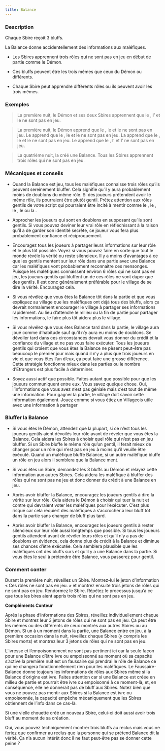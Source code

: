 ```yaml
---
title: Balance
---
```



<Role BALANCE header />

### Description

Chaque Sbire reçoit 3 bluffs.

La Balance donne accidentellement des informations aux maléfiques.

-   Les Sbires apprennent trois rôles qui ne sont pas en jeu en début de partie comme le Démon.

-   Ces bluffs peuvent être les trois mêmes que ceux du Démon ou différents.

-   Chaque Sbire peut apprendre différents rôles ou ils peuvent avoir les trois mêmes.

### Exemples

> La première nuit, le Démon et ses deux Sbires apprennent que le <Role SAGE />, l’<Role AUBERGISTE /> et le <Role GOLEM /> ne sont pas en jeu.

> La première nuit, le Démon apprend que le <Role FOU />, le <Role MOINE /> et le <Role VERTUEUX /> ne sont pas en jeu. Le <Role CONSPIRATEUR /> apprend que le <Role FOU />, le <Role MOINE /> et le <Role VERTUEUX /> ne sont pas en jeu. La <Role SORCIERE /> apprend que le <Role FOU />, le <Role FLEURISTE /> et le <Role BARBIER /> ne sont pas en jeu. Le <Role AERONAUTE /> apprend que le <Role NOBLE />, l’<Role AMNESIQUE /> et l’<Role HERETIQUE /> ne sont pas en jeu.

> La quatrième nuit, la <Role VIEILLE_CHOUETTE /> créé une Balance. Tous les Sbires apprennent trois rôles qui ne sont pas en jeu.

### Mécaniques et conseils

- Quand la Balance est jeu, tous les maléfiques connaisse trois rôles qu’ils peuvent sereinement bluffer. Cela signifie qu’il y aura probablement moins de doublons du même rôle. Si des joueurs prétendent avoir le même rôle, ils pourraient être plutôt gentil. Prêtez attention aux rôles gentils de votre script qui pourraient être incité à mentir comme le <Role PIXIE />, le <Role CROQUE_MORT />, le <Role VERTUEUX />, le <Role SAGE /> ou la <Role BRUTE />.

- Approcher les joueurs qui sont en doublons en supposant qu’ils sont gentils. Si vous pouvez deviner leur vrai rôle en réfléchissant à la raison qu’il a de garder son identité secrète, ce joueur vous fera plus probablement confiance et réciproquement.

- Encouragez tous les joueurs à partager leurs informations sur leur rôle et le plus tôt possible. Voyez si vous pouvez faire en sorte que tout le monde révèle la vérité ou reste silencieux. Il y a moins d’avantages à ce que les gentils mentent sur leur rôle dans une partie avec une Balance car les maléfiques vont probablement reconnaitre ces mensonges. Puisque les maléfiques connaissent environ 6 rôles qui ne sont pas en jeu, les joueurs gentils qui bluffent un de ces rôles ne vont duper que des gentils. Il est donc généralement préférable pour le village de se dire la vérité. Encouragez cela.

- Si vous révélez que vous êtes la Balance tôt dans la partie et que vous expliquez au village que les maléfiques ont déjà tous des bluffs, alors ça devrait normalement encourager le village à partager ses informations rapidement. Au lieu d’attendre le milieu ou la fin de partie pour partager les informations, le faire plus tôt aidera plus le village.

- Si vous révélez que vous êtes Balance tard dans la partie, le village aura joué comme d’habitude sauf qu’il n’y aura eu moins de doublons. Se dévoiler tard dans ces circonstances devrait vous donner du crédit et la confiance du village et ne pas vous faire exécuter. Tous les joueurs gentils qui croient que vous êtes la Balance ne pèsent peut-être pas beaucoup le premier jour mais quand il n’y a plus que trois joueurs en vie et que vous êtes l’un d’eux, ça peut faire une grosse différence. Cette stratégie fonctionne mieux dans les parties ou le nombre d’Etrangers est plus facile à déterminer.

- Soyez aussi actif que possible. Faites autant que possible pour que les joueurs communiquent entre eux. Vous savez quelque chose. Oui, l’informations que vous avez n’est pas géniale mais c’est tout de même une information. Pour gagner la partie, le village doit savoir cette information également. Jouez comme si vous étiez un Villageois utile avec une information à partager

### Bluffer la Balance

- Si vous êtes le Démon, attendez que la plupart, si ce n’est tous les joueurs gentils aient dévoilés leur rôle avant de révéler que vous êtes la Balance. Cela aidera les Sbires à choisir quel rôle qui n’est pas en jeu bluffer. Si un Sbire bluffe le même rôle qu’un gentil, il ferait mieux de changer pour un rôle qui n’est pas en jeu à moins qu’il veuille être exécuté. Quand un maléfique bluffe Balance, si un autre maléfique bluffe un rôle en jeu alors il semblera que la Balance ment.

- Si vous êtes un Sbire, demandez les 3 bluffs au Démon et relayez cette information aux autres Sbires. Cela aidera les maléfique à bluffer des rôles qui ne sont pas ne jeu et donc donner du crédit à une Balance en jeu.

- Après avoir bluffer la Balance, encouragez les joueurs gentils à dire la vérité sur leur rôle. Cela aidera le Démon à choisir qui tuer la nuit et contre qui devraient voter les maléfiques pour l’exécuter. C’est plus risqué car cela requiert des maléfiques à s’accrocher à leur bluff tôt dans la partie sans changer de bluff plus tard. 

- Après avoir bluffer la Balance, encouragez les joueurs gentils à rester silencieux sur leur rôle aussi longtemps que possible. Si tous les joueurs gentils attendent avant de révéler leurs rôles et qu’il n’y a pas de doublons en évidence, cela donne plus de crédit à la Balance et diminue ses chances d’être exécutée. Cela semblera plausible que les maléfiques ont des bluffs surs et qu’il y a une Balance dans la partie. Si vous êtes le seul à prétendre être Balance, vous passerez pour gentil. 

### Comment conter

Durant la première nuit, réveillez un Sbire. Montrez-lui le jeton d’information « Ces rôles ne sont pas en jeu. » et montrez ensuite trois jetons de rôles qui ne sont pas en jeu. Rendormez le Sbire. Répétez le processus jusqu’à ce que tous les bires aient appris trois rôles qui ne sont pas en jeu.

**Compléments Conteur**

Après la phase d’informations des Sbires, réveillez individuellement chaque Sbire et montrez leur 3 jetons de rôles qui ne sont pas en jeu. Ça peut être les mêmes ou des différents de ceux montrés aux autres Sbires ou au Démon. Si un à un moment dans la partie, une Balance entre en jeu, à la première occasion dans la nuit, réveillez chaque Sbires (y compris les Sbires morts) et montrez leur 3 jetons de rôles qui ne sont pas en jeu.

L’ivresse et l’empoisonnement ne sont pas pertinent ici car la seule façon pour une Balance d’être ivre ou empoissonné au moment où sa capacité s’active la première nuit est un faussaire qui prendrai le rôle de Balance ce qui ne changera fonctionnellement rien pour les maléfiques. Le Faussaire-Balance donne toujours les informations de rôles aux Sbires même si la Balance d’origine est ivre. Faites attention car si une Balance est créée en milieu de partie et pourrait être ivre ou empoisonné à ce moment-là, et, en conséquence, elle ne donnerait pas de bluff aux Sbires. Notez bien que vous ne pouvez pas mentir aux Sbires si la Balance est ivre ou empoisonnée, la capacité empêche mécaniquement que les Sbires obtiennent de l’info dans ce cas-là.

Si une vielle chouette créé un nouveau Sbire, celui-ci doit aussi avoir trois bluff au moment de sa création.

Oui, vous pouvez techniquement montrer trois bluffs au reclus mais vous ne feriez que confirmer au reclus que la personne qui se prétend Balance dit la vérité. Ça n’a aucun intérêt donc il ne faut peut-être pas se donner cette peine ?
